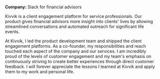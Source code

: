 **Company:** Slack for financial advisors

Kivvik is a client engagement platform for service professionals. Our product gives financial advisors more insight into clients' lives by allowing streamlined conversations and automated outreach for significant life events.

At Kivvik, I led the product development team and shipped the client engagement platforms. As a co-founder, my responsibilities and reach touched each aspect of the company and our services. I am incredibly proud of the levels of customer engagement and my team's emphasis on continuously striving to create better experiences through direct customer feedback. I will forever appreciate the lessons I learned at Kivvik and apply them to my work and personal life.
